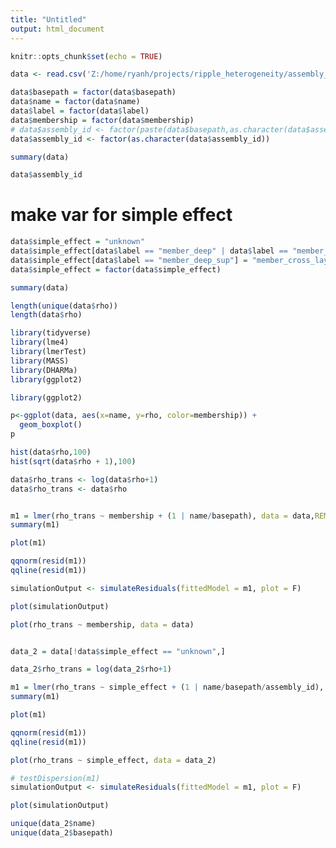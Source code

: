 ```yaml
---
title: "Untitled"
output: html_document
---
```


```r
knitr::opts_chunk$set(echo = TRUE)
```


```r
data <- read.csv('Z:/home/ryanh/projects/ripple_heterogeneity/assembly_unit_corrs/results/df.csv')

data$basepath = factor(data$basepath)
data$name = factor(data$name)
data$label = factor(data$label)
data$membership = factor(data$membership)
# data$assembly_id <- factor(paste(data$basepath,as.character(data$assembly_id)))
data$assembly_id <- factor(as.character(data$assembly_id))

summary(data)

```

```r

data$assembly_id
```

# make var for simple effect
```r

data$simple_effect = "unknown"
data$simple_effect[data$label == "member_deep" | data$label == "member_sup"] = "member_single_layer"
data$simple_effect[data$label == "member_deep_sup"] = "member_cross_layer"
data$simple_effect = factor(data$simple_effect)

summary(data)
```


```r

length(unique(data$rho))
length(data$rho)

```

```r

library(tidyverse)
library(lme4)
library(lmerTest)
library(MASS)
library(DHARMa)
library(ggplot2)

```

```r
library(ggplot2)

p<-ggplot(data, aes(x=name, y=rho, color=membership)) +
  geom_boxplot()
p

```

```r
hist(data$rho,100)
hist(sqrt(data$rho + 1),100)
```

```r
data$rho_trans <- log(data$rho+1)
data$rho_trans <- data$rho


m1 = lmer(rho_trans ~ membership + (1 | name/basepath), data = data,REML=FALSE)
summary(m1)

```


```r
plot(m1)

qqnorm(resid(m1))
qqline(resid(m1))
```


```r
simulationOutput <- simulateResiduals(fittedModel = m1, plot = F)
```


```r
plot(simulationOutput)
```

```r
plot(rho_trans ~ membership, data = data)
```


```r


```


```r

data_2 = data[!data$simple_effect == "unknown",]

data_2$rho_trans = log(data_2$rho+1)

m1 = lmer(rho_trans ~ simple_effect + (1 | name/basepath/assembly_id), data = data_2,REML=FALSE)
summary(m1)

```


```r
plot(m1)

qqnorm(resid(m1))
qqline(resid(m1))
```

```r
plot(rho_trans ~ simple_effect, data = data_2)

```

```r

# testDispersion(m1)
simulationOutput <- simulateResiduals(fittedModel = m1, plot = F)


```



```r
plot(simulationOutput)

```

```r
unique(data_2$name)
unique(data_2$basepath)

```

```r

```

```r

```

```r

```

```r

```

```r

```

```r

```

```r

```

```r

```

